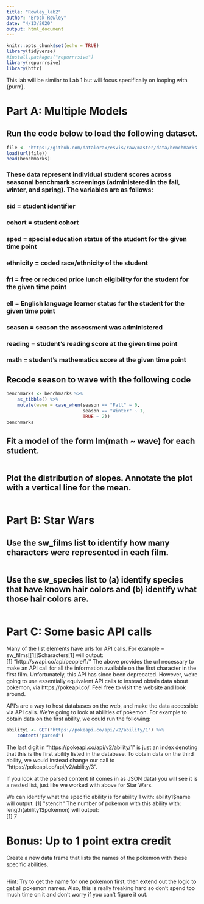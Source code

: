 ```yaml
---
title: "Rowley_lab2"
author: "Brock Rowley"
date: "4/13/2020"
output: html_document
---
```


```r
knitr::opts_chunk$set(echo = TRUE)
library(tidyverse)
#install.packages("repurrrsive")
library(repurrrsive)
library(httr)
```
This lab will be similar to Lab 1 but will focus specifically on looping with {purrr}.

# Part A: Multiple Models
## Run the code below to load the following dataset.
```r
file <- "https://github.com/datalorax/esvis/raw/master/data/benchmarks.rda"
load(url(file))
head(benchmarks)
```

### These data represent individual student scores across seasonal benchmark screenings (administered in the fall, winter, and spring). The variables are as follows:
### **sid** = student identifier  
### **cohort** = student cohort  
### **sped** = special education status of the student for the given time point  
### **ethnicity** = coded race/ethnicity of the student  
### **frl** = free or reduced price lunch eligibility for the student for the given time point  
### **ell** = English language learner status for the student for the given time point  
### **season** = season the assessment was administered  
### **reading** = student’s reading score at the given time point  
### **math** = student’s mathematics score at the given time point  

## Recode season to wave with the following code
```r
benchmarks <- benchmarks %>%
    as_tibble() %>%
    mutate(wave = case_when(season == "Fall" ~ 0,
                            season == "Winter" ~ 1,
                            TRUE ~ 2))
benchmarks
```

## Fit a model of the form lm(math ~ wave) for each student.
```r

```

## Plot the distribution of slopes. Annotate the plot with a vertical line for the mean.
```r

```

# Part B: Star Wars

## Use the sw_films list to identify how many characters were represented in each film.
```r

```


## Use the sw_species list to (a) identify species that have known hair colors and (b) identify what those hair colors are.
```r

```

# Part C: Some basic API calls
Many of the list elements have urls for API calls. 
For example = sw_films[[1]]$characters[1] will output:  
[1] "http://swapi.co/api/people/1/"
The above provides the url necessary to make an API call for all the information available on the first character in the first film. Unfortunately, this API has since been deprecated. However, we’re going to use essentially equivalent API calls to instead obtain data about pokemon, via https://pokeapi.co/. Feel free to visit the website and look around.

API’s are a way to host databases on the web, and make the data accessible via API calls. We’re going to look at abilities of pokemon. For example to obtain data on the first ability, we could run the following:
```r
ability1 <- GET("https://pokeapi.co/api/v2/ability/1") %>%
    content("parsed") 
```

The last digit in "https://pokeapi.co/api/v2/ability/1" is just an index denoting that this is the first ability listed in the database. To obtain data on the third ability, we would instead change our call to "https://pokeapi.co/api/v2/ability/3".

If you look at the parsed content (it comes in as JSON data) you will see it is a nested list, just like we worked with above for Star Wars.

We can identify what the specific ability is for ability 1 with: 
ability1$name will output:  
[1] "stench"
The number of pokemon with this ability with:
length(ability1$pokemon) will output:  
[1] 7

# Bonus: Up to 1 point extra credit
Create a new data frame that lists the names of the pokemon with these specific abilities.
```r

```

Hint: Try to get the name for one pokemon first, then extend out the logic to get all pokemon names. Also, this is really freaking hard so don’t spend too much time on it and don’t worry if you can’t figure it out.